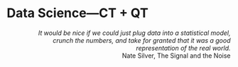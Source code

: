 
```{=html}
<style>
.flushright {
   text-align: right;
}
</style>
```

# Data Science---CT + QT {#sec-data-science}

:::{.callout-tip title="Quotes"}

::: {.flushright data-latex=""}
*It would be nice if we could just plug data into a statistical model, \
crunch the numbers, and take for granted that it was a good \
representation of the real world.*\
Nate Silver, The Signal and the Noise
:::
:::
